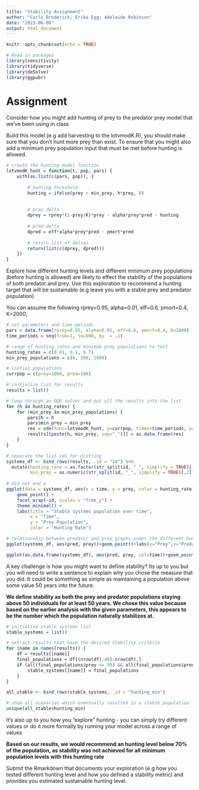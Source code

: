 ```yaml
---
title: "Stability Assignment"
author: "Carlo Broderick; Erika Egg; Adelaide Robinson"
date: "2023-06-08"
output: html_document
---
```


```r
knitr::opts_chunk$set(echo = TRUE)

# Read in packages
library(sensitivity)
library(tidyverse)
library(deSolve)
library(ggpubr)
```

# Assignment

Consider how you might add hunting of prey to the predator prey model that we've been using in class

Build this model (e.g add harvesting to the lotvmodK.R), you should make sure that you don't hunt more prey than exist. To ensure that you might also add a minimum prey population input that must be met before hunting is allowed.

```r
# create the hunting model function
lotvmodK_hunt = function(t, pop, pars) {
    with(as.list(c(pars, pop)), {
      
        # hunting threshold
        hunting = ifelse(prey > min_prey, h*prey, 0)
        
        
        # pray delta
        dprey = rprey*(1-prey/K)*prey - alpha*prey*pred - hunting
        
        # pred delta
        dpred = eff*alpha*prey*pred - pmort*pred
        
        # return list of deltas
        return(list(c(dprey, dpred)))
    })
}
```

Explore how different hunting levels and different minimum prey populations (before hunting is allowed) are likely to effect the stability of the populations of both predator and prey. Use this exploration to recommend a hunting target that will be sustainable (e.g leave you with a stable prey and predator population)

You can assume the following rprey=0.95, alpha=0.01, eff=0.6, pmort=0.4, K=2000,

```r
# set parameters and time periods
pars = data.frame(rprey=0.95, alpha=0.01, eff=0.6, pmort=0.4, K=2000)
time_periods = seq(from=1, to=500, by  = .1)

# range of hunting rates and minimum prey populations to test
hunting_rates = c(0.01, 0.1, 0.7)
min_prey_populations = c(0, 200, 1000)

# initial populations
currpop = c(prey=1000, pred=100)

# initialize list for results
results = list()

# loop through an ODE solver and put all the results into the list
for (h in hunting_rates) {
    for (min_prey in min_prey_populations) {
        pars$h = h
        pars$min_prey = min_prey
        res = ode(func=lotvmodK_hunt, y=currpop, times=time_periods, parms=pars, maxsteps=10000, method = daspk)
        results[[paste(h, min_prey, sep="_")]] = as.data.frame(res)
    }
}
```

```r
# separate the list ids for plotting
systems_df <- bind_rows(results, .id = "id") %>%
  mutate(hunting_rate = as.factor(str_split(id, "_", simplify = TRUE)[,1]),
         min_pray = as.numeric(str_split(id, "_", simplify = TRUE)[,2]))
  
# did not end p 
ggplot(data = systems_df, aes(x = time, y = prey, color = hunting_rate)) +
    geom_point() +
    facet_wrap(~id, scales = "free_y") +
    theme_minimal() +
    labs(title = "Stable systems population over time",
         x = "Time",
         y = "Prey Population",
         color = "Hunting Rate")

# relationship between predator and prey graphs under the different hunting scenarios.
ggplot(systems_df, aes(pred, prey))+geom_point()+labs(y="Prey",x="Predators") + facet_grid(~id)

ggplot(as.data.frame(systems_df), aes(pred, prey, col=time))+geom_point()+labs(y="Prey",x="Predators") + facet_grid(~id)

```

A key challenge is how you might want to define stability? Its up to you but you will need to write a sentence to explain why you chose the measure that you did. It could be something as simple as maintaining a population above some value 50 years into the future.

**We define stability as both the prey and predator populations staying above 50 individuals for at least 50 years. We chose this value because based on the earlier analysis with the given parameters, this appears to be the number which the population naturally stabilizes at.**

```r
# initialize stable systems list
stable_systems = list()

# extract results that have the desired stability criteria
for (name in names(results)) {
    df = results[[name]]
    final_populations = df[(nrow(df)-48):nrow(df),]
    if (all(final_populations$prey >= 50) && all(final_populations$pred >= 50)) {
        stable_systems[[name]] = final_populations
    }
}
```

```r
all_stable <- bind_rows(stable_systems, .id = "hunting_min")

# show all scenarios which eventually resulted in a stable population 
unique(all_stable$hunting_min)
```

It's also up to you how you "explore" hunting - you can simply try different values or do it more formally by running your model across a range of values

**Based on our results, we would recommend an hunting level below 70% of the population, as stability was not achieved for all minimum population levels with this hunting rate**

Submit the Rmarkdown that documents your exploration (e.g how you tested different hunting level and how you defined a stability metric) and provides you estimated sustainable hunting level.
